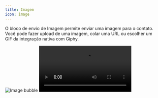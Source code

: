 ```yaml
---
title: Imagem
icon: image
---
```


O bloco de envio de Imagem permite enviar uma imagem para o contato. Você pode fazer upload de uma imagem, colar uma URL ou escolher um GIF da integração nativa com Giphy.

<Tabs>
  <Tab title="Fluxo">
    <Frame style={{ maxWidth: '400px' }}>
      <img
        src="/images/admin/automation/blocks/outputs/image.gif"
        alt="Image bubble"
        className="rounded-lg"
      />
    </Frame>
  </Tab>
  <Tab title="Conversa">
    <video
      style={{ maxWidth: '400px' }}
      controls
      autoPlay
      className="rounded-lg"
      src="/images/admin/automation/blocks/outputs/image-chat.mp4"
    ></video>
  </Tab>
</Tabs>
